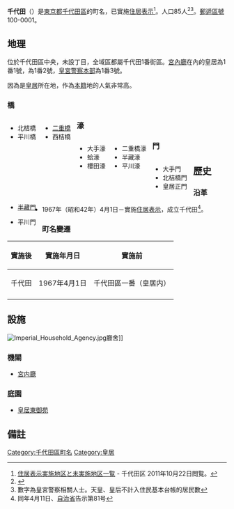 {{Pathnav|日本|東京都|千代田區|千代田|hide=y|frame=1}}
{{Infobox Settlement
|official_name = 千代田
|settlement_type = 町
|native_name =
|image_skyline = Imperial place Japan 1979 air.jpg
|imagesize = 250px
|image_caption = [[皇居|皇居]]周邊空照圖。
|image_flag =
|image_seal =
| image_map =
| map_caption =
| pushpin_map = Tokyo city
|latd=35|latm=41|lats=1.8|latNS=N
|longd=139|longm=45|longs=14.3|longEW=E
|subdivision_type = [[國家|國家]]
|subdivision_name = [[File:Flag_of_Japan.svg|border]] [[日本|日本]]
|subdivision_type1 = [[都道府縣|都道府縣]]
|subdivision_name1 = [[File:Flag_of_Tokyo_Prefecture.svg|25px]] [[東京都|東京都]]
|subdivision_type2 = [[東京都特別區|特別區]]
|subdivision_name2 = [[File:Flag_of_Chiyoda,_Tokyo.svg|25px]] [[千代田區|千代田區]]
|subdivision_type3 = [[地域|地域]]
|subdivision_name3 = [[麴町#麴町地區（麹町區）|麹町地區]]
|established_title =
|established_date =
|government_type =
|leader_title =
|leader_name =
|area_magnitude =
|area_total_sq_mi =
|area_total_km2 =
|area_land_sq_mi =
|area_land_km2 =
|area_urban_sq_mi =
|area_urban_km2 =
|area_metro_km2 =
|area_metro_sq_mi =
|population_as_of= 2013年（[[平成|平成]]25年）7月1日
|population_footnotes =
|population_total = 85
|population_urban =
|population_metro =
|population_density_sq_mi =
|population_density_km2 =
| timezone = [[日本標準時間|JST]]
| utc_offset = +9
|timezone_DST =
|utc_offset_DST =
|elevation_footnotes=
|elevation_m =
|elevation_ft =
|postal_code_type = [[郵遞區號|郵遞區號]]
|postal_code = 100-0001
|area_code =
|website =
|footnotes =
}}
'''千代田'''（{{jpn|j=千代田|hg=ちよだ|rm=Chiyoda|f=y}}）是[[東京都|東京都]][[千代田區|千代田區]]的町名，已實施[[住居表示|住居表示]]<ref>[http://www.city.chiyoda.lg.jp/service/00011/d0001182.html 住居表示実施地区と未実施地区一覧] {{Wayback|url=http://www.city.chiyoda.lg.jp/service/00011/d0001182.html |date=20111227101124 }} - 千代田区 2011年10月22日閲覧。</ref>。人口85人<ref>{{Cite web |url=http://www.city.chiyoda.lg.jp/koho/kuse/gaiyo/toke/cho-setai/cho-setaih2507.html |title=町丁別世帯数および人口（住民基本台帳）：平成25年7月1日現在-千代田区総合ホームページ |accessdate=2013-08-01 |archive-date=2013-10-23 |archive-url=https://web.archive.org/web/20131023173846/http://www.city.chiyoda.lg.jp/koho/kuse/gaiyo/toke/cho-setai/cho-setaih2507.html |dead-url=yes }}</ref><ref>數字為皇宮警察相關人士。天皇、皇后不計入住民基本台帳的居民數</ref>。[[郵遞區號|郵遞區號]]100-0001。

== 地理 ==
位於千代田區中央，未設丁目，全域區都屬千代田1番街區。[[宮內廳|宮內廳]]在內的皇居為1番1號，{{link-ja|宮內廳醫院|宮内庁病院}}為1番2號，[[皇宮警察本部|皇宮警察本部]]為1番3號。

因為是[[皇居|皇居]]所在地，作為[[本籍|本籍]]地的人氣非常高。

=== 橋 ===
<div style="float: left; vertical-align: top; white-space: nowrap; margin-right: 1em;">
*北桔橋
*平川橋
</div>
<div style="float: left; vertical-align: top; white-space: nowrap; margin-right: 1em;">
*[[二重橋|二重橋]]
*西桔橋
</div>{{clear}}
=== 濠 ===
<div style="float: left; vertical-align: top; white-space: nowrap; margin-right: 1em;">
*大手濠
*蛤濠
*櫻田濠
</div>
<div style="float: left; vertical-align: top; white-space: nowrap; margin-right: 1em;">
*二重橋濠
*半藏濠
*平川濠
</div>{{clear}}
=== 門 ===
<div style="float: left; vertical-align: top; white-space: nowrap; margin-right: 1em;">
*大手門
*北桔橋門
*皇居正門
</div>
<div style="float: left; vertical-align: top; white-space: nowrap; margin-right: 1em;">
*[[半藏門|半藏門]]

*平川門
</div>{{clear}}

== 歷史 ==
=== 沿革 ===
* 1967年（昭和42年）4月1日－實施[[住居表示|住居表示]]，成立千代田<ref>同年4月11日、[[自治省|自治省]]告示第81号</ref>。
=== 町名變遷 ===
{| class="wikitable"
|-
!實施後
!實施年月日
!實施前
|-
|千代田
|1967年4月1日
|千代田區一番（皇居内）
|-
|}

== 設施 ==
[[File:Imperial_Household_Agency.jpg|thumb]]廳舍]]

=== 機關 ===
*[[宮内廳|宮内廳]]

=== 庭園 ===
*[[皇居東御苑|皇居東御苑]]

== 備註 ==
{{Reflist}}

{{Geographic Location
|中央      = 千代田
|北        = [[北之丸公園|北之丸公園]] [[一橋|一橋]]
|東北      = [[大手町_(千代田區)|大手町]]
|東        = [[皇居外苑|皇居外苑]] [[丸之内|丸之内]]
|東南      = [[日比谷|日比谷]]
|南        = [[霞關|霞關]]
|西南      = [[永田町|永田町]]
|西        = [[麴町|麴町]]<br />[[隼町_(東京都)|隼町]]
|西北      = [[一番町_(千代田區)|一番町]]
|image     =
}}

{{千代田區的町名}}
{{DEFAULTSORT:Chiyoda}}
[[Category:千代田區町名|Category:千代田區町名]]
[[Category:皇居|Category:皇居]]